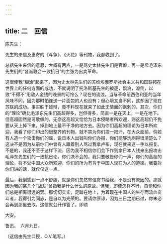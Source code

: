 ```yaml
---
---
---
```

title: 二　回信
---



陈先生：

先生的来信及惠寄的《斗争》、《火花》等刊物，我都收到了。

总括先生来信的意思，大概有两点，一是骂史太林先生们是官僚，再一是斥毛泽东先生们的“各派联合一致抗日”的主张为出卖革命。

这很使我“糊涂”起来了，因为史太林先生们的苏维埃俄罗斯社会主义共和国联邦在世界上的任何方面的成功，不就说明了托洛斯基先生的被逐，飘泊，潦倒，以致“不得不”用敌人金钱的晚景的可怜么？现在的流浪，当与革命前西伯利亚的当年风味不同，因为那时怕连送一片面包的人也没有；但心境又当不同，这却因了现在苏联的成功。事实胜于雄辩，竟不料现在就来了如此无情面的讽刺的。其次，你们的“理论”确比毛泽东先生们高超得多，岂但得多，简直一是在天上，一是在地下。但高超固然是可敬佩的，无奈这高超又恰恰为日本侵略者所欢迎，则这高超仍不免要从天上掉下来，掉到地上最不干净的地方去。因为你们高超的理论为日本所欢迎，我看了你们印出的很整齐的刊物，就不禁为你们捏一把汗，在大众面前，倘若有人造一个攻击你们的谣，说日本人出钱叫你们办报，你们能够洗刷得很清楚么？这决不是因为从前你们中曾有人跟着别人骂过我拿卢布，现在就来这一手以报复。不是的，我还不至于这样下流，因为我不相信你们会下作到拿日本人钱来出报攻击毛泽东先生们的一致抗日论。你们决不会的。我只要敬告你们一声，你们的高超的理论，将不受中国大众所欢迎，你们的所为有背于中国人现在为人的道德。我要对你们讲的话，就仅仅这一点。

最后，我倒感到一点不舒服，就是你们忽然寄信寄书给我，不是没有原因的。那就因为我的某几个“战友”曾指我是什么什么的原故。但我，即使怎样不行，自觉和你们总是相离很远的罢。那切切实实，足踏在地上，为着现在中国人的生存而流血奋斗者，我得引为同志，是自以为光荣的。要请你原谅，因为三日之期已过，你未必会再到那里去取，这信就公开作答了。即颂

大安。

鲁迅。　六月九日。

（这信由先生口授，O.V.笔写。）